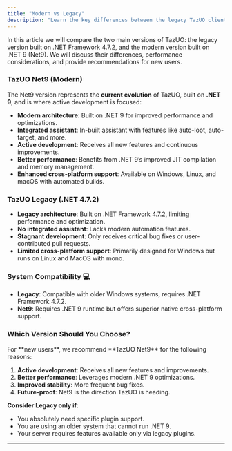 ```yaml
---
title: "Modern vs Legacy"
description: "Learn the key differences between the legacy TazUO client (.NET 4.7.2) and the modern TazUO Net9 (.NET 9) for Ultima Online."
---
```



<Aside type="tip">
  In this article we will compare the two main versions of TazUO: the legacy
  version built on .NET Framework 4.7.2, and the modern version built on .NET 9
  (Net9). We will discuss their differences, performance considerations, and
  provide recommendations for new users.
</Aside>

### TazUO Net9 (Modern)

The Net9 version represents the **current evolution** of TazUO, built on **.NET 9**, and is where active development is focused:

- **Modern architecture**: Built on .NET 9 for improved performance and optimizations.
- **Integrated assistant**: In-built assistant with features like auto-loot, auto-target, and more.
- **Active development**: Receives all new features and continuous improvements.
- **Better performance**: Benefits from .NET 9’s improved JIT compilation and memory management.
- **Enhanced cross-platform support**: Available on Windows, Linux, and macOS with automated builds.

### TazUO Legacy (.NET 4.7.2)

- **Legacy architecture**: Built on .NET Framework 4.7.2, limiting performance and optimization.
- **No integrated assistant**: Lacks modern automation features.
- **Stagnant development**: Only receives critical bug fixes or user-contributed pull requests.
- **Limited cross-platform support**: Primarily designed for Windows but runs on Linux and MacOS with mono.

### System Compatibility 💻

- **Legacy**: Compatible with older Windows systems, requires .NET Framework 4.7.2.
- **Net9**: Requires .NET 9 runtime but offers superior native cross-platform support.

### Which Version Should You Choose?

<Aside type="note">
  For **new users**, we recommend **TazUO Net9** for the following reasons:
</Aside>

1. **Active development**: Receives all new features and improvements.
2. **Better performance**: Leverages modern .NET 9 optimizations.
3. **Improved stability**: More frequent bug fixes.
4. **Future-proof**: Net9 is the direction TazUO is heading.

**Consider Legacy only if**:

- You absolutely need specific plugin support.
- You are using an older system that cannot run .NET 9.
- Your server requires features available only via legacy plugins.

___________________________________________________________________

<NiceLink
  href="/introduction/how-to-install/"
  title="How to Install TazUO"
  description="Step-by-step guide to install TazUO on Windows, macOS, and Linux."
  icon="cloud-download"
/>

